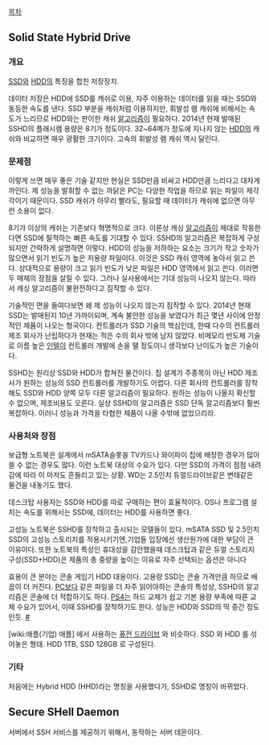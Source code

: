 [[목차]]

== Solid State Hybrid Drive ==
=== 개요 ===
[[SSD]]와 [[HDD]]의 특징을 합친 저장장치.

데이터 저장은 HDD에 SSD를 캐쉬로 이용, 자주 이용하는 데이터를 읽을 때는 SSD와 동등한 속도를 낸다. SSD 부분을 캐쉬처럼 이용하지만, 휘발성 램 캐쉬에 비해서는 속도가 느리므로 HDD와는 판이한 캐쉬 [[알고리즘]]이 필요하다. 2014년 현재 발매된 SSHD의 플래시램 용량은 8기가 정도이다. 32~64메가 정도에 지나지 않는 [[HDD]]의 캐쉬와 비교하면 매우 광활한 크기이다. 고속의 휘발성 램 캐쉬 역시 달린다.  
=== 문제점 ===
이렇게 쓰면 매우 좋은 기술 같지만 현실은 SSD만큼 비싸고 HDD만큼 느리다고 대차게 까인다. 제 성능을 발휘할 수 없는 까닭은 PC는 다양한 작업을 하므로 읽는 파일이 제각각이기 때문이다. SSD 캐쉬가 아무리 빨라도, 필요할 때 데이터가 캐쉬에 없으면 아무런 소용이 없다. 

8기가 이상의 캐쉬는 기존보다 혁명적으로 크다. 이론상 캐싱 [[알고리즘]]이 제대로 작동한다면 SSD에 필적하는 빠른 속도를 기대할 수 있다. SSHD의 알고리즘은 복잡하게 구성되지만 간략하게 설명하면 이렇다. HDD의 성능을 저하하는 요소는 크기가 작고 숫자가 많으면서 읽기 빈도가 높은 저용량 파일이다. 이것은 SSD 캐쉬 영역에 놓아서 읽고 쓴다. 상대적으로 용량이 크고 읽기 빈도가 낮은 파일은 HDD 영역에서 읽고 쓴다. 이러면 두 매체의 장점을 살릴 수 있다. 그러나 실사용에서는 기대 성능이 나오지 않는다. 따라서 캐싱 알고리즘이 불완전하다고 짐작할 수 있다.  

기술적인 면을 들여다보면 왜 제 성능이 나오지 않는지 짐작할 수 있다. 2014년 현재 SSD는 발매된지 10년 가까이되며, 계속 불안한 성능을 보였다가 최근 몇년 사이에 안정적인 제품이 나오는 형국이다. 컨트롤러가 SSD 기술의 핵심인데, 한때 다수의 컨트롤러 제조 회사가 난립하다가 현재는 적은 수의 회사 밖에 남지 않았다. 비메모리 반도체 기술로 이름 높은 [[인텔]]이 컨트롤러 개발에 손을 땔 정도이니 생각보다 난이도가 높은 기술이다. 

SSHD는 원리상 SSD와 HDD가 합쳐진 물건이다. 칩 설계가 주종목이 아닌 HDD 제조사가 원하는 성능의 SSD 컨트롤러를 개발하기도 어렵다. 다른 회사의 컨트롤러를 장착해도 SSD와 HDD 양쪽 모두 다른 알고리즘이 필요하다. 원하는 성능이 나올지 확신할 수 없으며, 제조비용도 오른다. 실상 SSHD의 알고리즘은 SSD 단독 알고리즘보다 훨씬 복잡하다. 이러니 성능과 가격을 타협한 제품이 나올 수밖에 없었으리라.
 
=== 사용처와 장점 ===
보급형 노트북은 설계에서 mSATA슬롯을 TV카드나 와이파이 칩에 배정한 경우가 많아 쓸 수 없는 경우도 많다. 이런 노트북 대상의 수요가 있다. 다만 SSD의 가격이 점점 내려감에 따라 이 마저도 흔들리고 있는 상황. WD는 2.5인치 듀얼드라이브같은 변태같은 물건을 내놓기도 했다. 

데스크탑 사용자는 SSD와 HDD를 따로 구매하는 편이 효율적이다. OS나 프로그램 설치는 속도를 위해서는 SSD에, 데이터는 HDD를 사용하면 좋다.

고성능 노트북은 SSHD를 장착하고 출시되는 모델들이 있다. mSATA SSD 및 2.5인치 SSD의 고성능 스토리지를 적용시키기엔,기업들 입장에선 생산원가에 대한 부담이 큰 이유이다. 또한 노트북의 특성인 휴대성을 감안했을때 데스크탑과 같은 듀얼 스토리지 구성(SSD+HDD)은 제품의 총 중량을 높이는 이유로 자주 선택되는 옵션은 아니다

효용이 큰 분야는 콘솔 게임기 HDD 대용이다. 고용량 SSD는 콘솔 가격만큼 하므로 배꼽이 더 커진다. [[PC]]보다 같은 파일을 더 자주 읽어야하는 콘솔의 특성상, SSHD의 알고리즘은 콘솔에 더 적합하기도 하다. [[PS4]]는 하드 교체가 쉽고 기본 용량 부족에 따른 교체 수요가 있어서, 이때 SSHD를 장착하기도 한다. 성능은 HDD와 SSD의 딱 중간 정도인듯. [http://www.bodnara.co.kr/bbs/article.html?D=7&cate=11&d_category=8&num=103814 #]

[wiki:애플(기업) 애플] 에서 사용하는 [[퓨전 드라이브]] 와 비슷하다. SSD 와 HDD 를 섞어놓은 형태. HDD 1TB, SSD 128GB 로 구성된다.
=== 기타 ===
처음에는 Hybrid HDD (HHD)라는 명칭을 사용했다가, SSHD로 명칭이 바뀌었다.

== Secure SHell Daemon ==

서버에서 SSH 서비스를 제공하기 위해서, 동작하는 서버 데몬이다.
